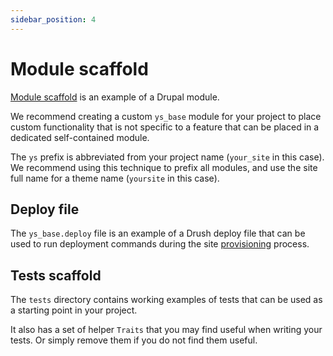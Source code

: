 ```yaml
---
sidebar_position: 4
---
```


# Module scaffold

[Module scaffold](https://github.com/drevops/vortex/tree/develop/web/modules/custom/ys_base)
is an example of a Drupal module.

We recommend creating a custom `ys_base` module for your project to place
custom functionality that is not specific to a feature that can be placed in
a dedicated self-contained module.

The `ys` prefix is abbreviated from your project name (`your_site` in this case).
We recommend using this technique to prefix all modules, and use the site full
name for a theme name (`yoursite` in this case).

## Deploy file

The `ys_base.deploy` file is an example of a Drush deploy file that can be used
to run deployment commands during the site [provisioning](provision) process.

## Tests scaffold

The `tests` directory contains working examples of tests that can be used as a
starting point in your project.

It also has a set of helper `Traits` that you may find useful when writing your
tests. Or simply remove them if you do not find them useful.
